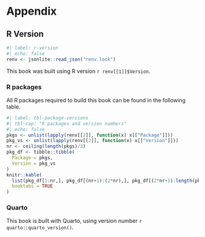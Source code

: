 # Appendix {.unnumbered .appendix}

## R Version {.unnumbered}

```r
#| label: r-version
#| echo: false
renv <- jsonlite::read_json("renv.lock")
```

This book was built using R version `r renv[[1]]$Version`.

### R packages

All R packages required to build this book can be found in the following table.

```r
#| label: tbl-package-versions
#| tbl-cap: "R packages and version numbers"
#| echo: false
pkgs <- unlist(lapply(renv[[2]], function(x) x[["Package"]]))
pkg_vs <- unlist(lapply(renv[[2]], function(x) x[["Version"]]))
nr <- ceiling(length(pkgs)/3)
pkg_df <- tibble::tibble(
  Package = pkgs,
  Version = pkg_vs
)
knitr::kable(
  list(pkg_df[1:nr,], pkg_df[(nr+1):(2*nr),], pkg_df[(2*nr+1):length(pkgs),]),
  booktabs = TRUE
)
```

### Quarto

This book is built with Quarto, using version number `r quarto::quarto_version()`.

